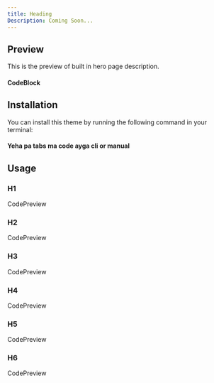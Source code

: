 ```yaml
---
title: Heading
Description: Coming Soon...
---
```


## Preview
This is the preview of built in hero page description.
#### CodeBlock

## Installation
You can install this theme by running the following command in your terminal:
#### Yeha pa tabs ma code ayga cli or manual

## Usage
### H1
CodePreview

### H2
CodePreview

### H3
CodePreview

### H4
CodePreview

### H5
CodePreview

### H6
CodePreview

